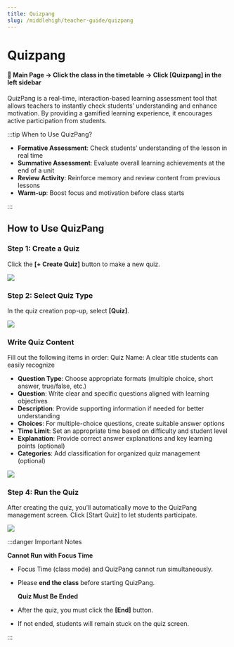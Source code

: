 ```yaml
---
title: Quizpang
slug: /middlehigh/teacher-guide/quizpang
---
```



# Quizpang

#### 📍 Main Page → Click the class in the timetable → Click [Quizpang] in the left sidebar

QuizPang is a real-time, interaction-based learning assessment tool that allows teachers to instantly check students’ understanding and enhance motivation.
By providing a gamified learning experience, it encourages active participation from students.

:::tip When to Use QuizPang?

- **Formative Assessment**: Check students’ understanding of the lesson in real time
- **Summative Assessment**: Evaluate overall learning achievements at the end of a unit
- **Review Activity**: Reinforce memory and review content from previous lessons
- **Warm-up**: Boost focus and motivation before class starts

:::

## How to Use QuizPang

### Step 1: Create a Quiz

Click the **[+ Create Quiz]** button to make a new quiz.

<Image src="/img/en/middlehigh/teacher/05-01.jpg" size="lg" />

### Step 2: Select Quiz Type

In the quiz creation pop-up, select **[Quiz]**.

<Image src="/img/en/middlehigh/teacher/05-02.jpg" size="lg" />

### Write Quiz Content

Fill out the following items in order:
Quiz Name: A clear title students can easily recognize

- **Question Type**: Choose appropriate formats (multiple choice, short answer, true/false, etc.)
- **Question**: Write clear and specific questions aligned with learning objectives
- **Description**: Provide supporting information if needed for better understanding
- **Choices**: For multiple-choice questions, create suitable answer options
- **Time Limit**: Set an appropriate time based on difficulty and student level
- **Explanation**: Provide correct answer explanations and key learning points (optional)
- **Categories**: Add classification for organized quiz management (optional)

<Image src="/img/en/middlehigh/teacher/05-03.jpg" size="lg" />

### Step 4: Run the Quiz

After creating the quiz, you’ll automatically move to the QuizPang management screen. Click [Start Quiz] to let students participate.

<Image src="/img/en/middlehigh/teacher/05-04.jpg" size="lg" />

:::danger Important Notes

**Cannot Run with Focus Time**

- Focus Time (class mode) and QuizPang cannot run simultaneously.
- Please **end the class** before starting QuizPang.

  **Quiz Must Be Ended**

- After the quiz, you must click the **[End]** button.
- If not ended, students will remain stuck on the quiz screen.

:::

